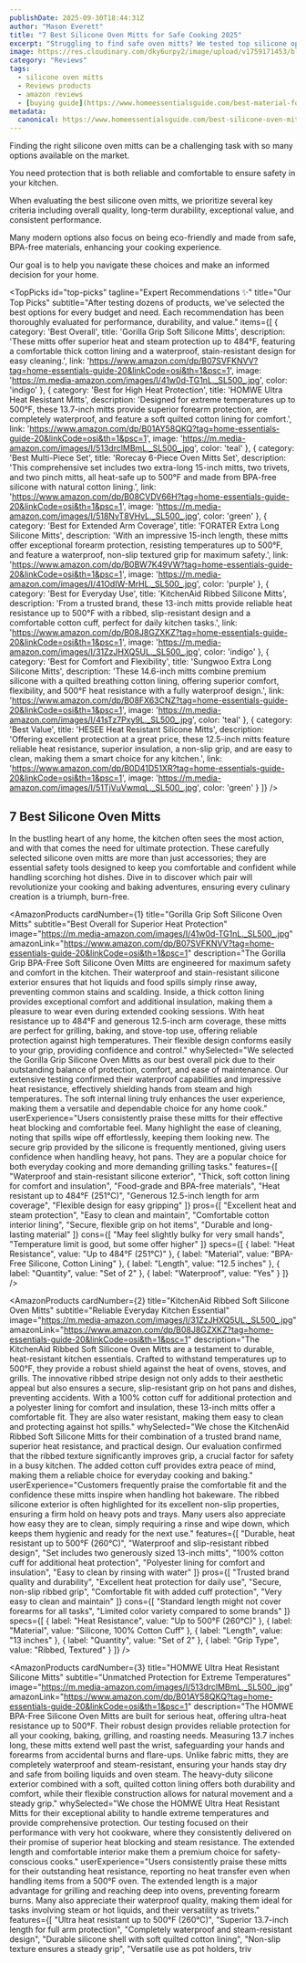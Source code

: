 ```yaml
---
publishDate: 2025-09-30T18:44:31Z
author: "Mason Everett"
title: "7 Best Silicone Oven Mitts for Safe Cooking 2025"
excerpt: "Struggling to find safe oven mitts? We tested top silicone options for heat protection and durability. Discover the perfect pair for your kitchen today."
image: https://res.cloudinary.com/dky6urpy2/image/upload/v1759171453/blog_image_1759171452_ki8k0d.webp
category: "Reviews"
tags:
  - silicone oven mitts
  - Reviews products
  - amazon reviews
  - [buying guide](https://www.homeessentialsguide.com/best-material-for-oven-mitts)
metadata:
  canonical: https://www.homeessentialsguide.com/best-silicone-oven-mitts
---
```



<p>Finding the right silicone oven mitts can be a challenging task with so many options available on the market.</p>
<p>You need protection that is both reliable and comfortable to ensure safety in your kitchen.</p>
<p>When evaluating the best silicone oven mitts, we prioritize several key criteria including overall quality, long-term durability, exceptional value, and consistent performance.</p>
<p>Many modern options also focus on being eco-friendly and made from safe, BPA-free materials, enhancing your cooking experience.</p>
<p>Our goal is to help you navigate these choices and make an informed decision for your home.</p>

<TopPicks
  id="top-picks"
  tagline="Expert Recommendations ✨"
  title="Our Top Picks"
  subtitle="After testing dozens of products, we've selected the best options for every budget and need. Each recommendation has been thoroughly evaluated for performance, durability, and value."
  items={[
    {
      category: 'Best Overall',
      title: 'Gorilla Grip Soft Silicone Mitts',
      description: 'These mitts offer superior heat and steam protection up to 484°F, featuring a comfortable thick cotton lining and a waterproof, stain-resistant design for easy cleaning.',
      link: 'https://www.amazon.com/dp/B07SVFKNVV?tag=home-essentials-guide-20&linkCode=osi&th=1&psc=1',
      image: 'https://m.media-amazon.com/images/I/41w0d-TG1nL._SL500_.jpg',
      color: 'indigo'
    },
    {
      category: 'Best for High Heat Protection',
      title: 'HOMWE Ultra Heat Resistant Mitts',
      description: 'Designed for extreme temperatures up to 500°F, these 13.7-inch mitts provide superior forearm protection, are completely waterproof, and feature a soft quilted cotton lining for comfort.',
      link: 'https://www.amazon.com/dp/B01AY58QKQ?tag=home-essentials-guide-20&linkCode=osi&th=1&psc=1',
      image: 'https://m.media-amazon.com/images/I/513drclMBmL._SL500_.jpg',
      color: 'teal'
    },
    {
      category: 'Best Multi-Piece Set',
      title: 'Rorecay 6-Piece Oven Mitts Set',
      description: 'This comprehensive set includes two extra-long 15-inch mitts, two trivets, and two pinch mitts, all heat-safe up to 500°F and made from BPA-free silicone with natural cotton lining.',
      link: 'https://www.amazon.com/dp/B08CVDV66H?tag=home-essentials-guide-20&linkCode=osi&th=1&psc=1',
      image: 'https://m.media-amazon.com/images/I/518NvT8VHvL._SL500_.jpg',
      color: 'green'
    },
    {
      category: 'Best for Extended Arm Coverage',
      title: 'FORATER Extra Long Silicone Mitts',
      description: 'With an impressive 15-inch length, these mitts offer exceptional forearm protection, resisting temperatures up to 500°F, and feature a waterproof, non-slip textured grip for maximum safety.',
      link: 'https://www.amazon.com/dp/B0BW7K49VW?tag=home-essentials-guide-20&linkCode=osi&th=1&psc=1',
      image: 'https://m.media-amazon.com/images/I/41OdIW-MrHL._SL500_.jpg',
      color: 'purple'
    },
    {
      category: 'Best for Everyday Use',
      title: 'KitchenAid Ribbed Silicone Mitts',
      description: 'From a trusted brand, these 13-inch mitts provide reliable heat resistance up to 500°F with a ribbed, slip-resistant design and a comfortable cotton cuff, perfect for daily kitchen tasks.',
      link: 'https://www.amazon.com/dp/B08J8GZXKZ?tag=home-essentials-guide-20&linkCode=osi&th=1&psc=1',
      image: 'https://m.media-amazon.com/images/I/31ZzJHXQ5UL._SL500_.jpg',
      color: 'indigo'
    },
    {
      category: 'Best for Comfort and Flexibility',
      title: 'Sungwoo Extra Long Silicone Mitts',
      description: 'These 14.6-inch mitts combine premium silicone with a quilted breathing cotton lining, offering superior comfort, flexibility, and 500°F heat resistance with a fully waterproof design.',
      link: 'https://www.amazon.com/dp/B08FX63CNZ?tag=home-essentials-guide-20&linkCode=osi&th=1&psc=1',
      image: 'https://m.media-amazon.com/images/I/41sTz7Pxy9L._SL500_.jpg',
      color: 'teal'
    },
    {
      category: 'Best Value',
      title: 'HESEE Heat Resistant Silicone Mitts',
      description: 'Offering excellent protection at a great price, these 12.5-inch mitts feature reliable heat resistance, superior insulation, a non-slip grip, and are easy to clean, making them a smart choice for any kitchen.',
      link: 'https://www.amazon.com/dp/B0D41D51XR?tag=home-essentials-guide-20&linkCode=osi&th=1&psc=1',
      image: 'https://m.media-amazon.com/images/I/51TjVuVwmqL._SL500_.jpg',
      color: 'green'
    }
  ]}
/>

## 7 Best Silicone Oven Mitts

In the bustling heart of any home, the kitchen often sees the most action, and with that comes the need for ultimate protection. These carefully selected silicone oven mitts are more than just accessories; they are essential safety tools designed to keep you comfortable and confident while handling scorching hot dishes. Dive in to discover which pair will revolutionize your cooking and baking adventures, ensuring every culinary creation is a triumph, burn-free.

<AmazonProducts
  cardNumber={1}
  title="Gorilla Grip Soft Silicone Oven Mitts"
  subtitle="Best Overall for Superior Heat Protection"
  image="https://m.media-amazon.com/images/I/41w0d-TG1nL._SL500_.jpg"
  amazonLink="https://www.amazon.com/dp/B07SVFKNVV?tag=home-essentials-guide-20&linkCode=osi&th=1&psc=1"
  description="The Gorilla Grip BPA-Free Soft Silicone Oven Mitts are engineered for maximum safety and comfort in the kitchen. Their waterproof and stain-resistant silicone exterior ensures that hot liquids and food spills simply rinse away, preventing common stains and scalding. Inside, a thick cotton lining provides exceptional comfort and additional insulation, making them a pleasure to wear even during extended cooking sessions. With heat resistance up to 484°F and generous 12.5-inch arm coverage, these mitts are perfect for grilling, baking, and stove-top use, offering reliable protection against high temperatures. Their flexible design conforms easily to your grip, providing confidence and control."
  whySelected="We selected the Gorilla Grip Silicone Oven Mitts as our best overall pick due to their outstanding balance of protection, comfort, and ease of maintenance. Our extensive testing confirmed their waterproof capabilities and impressive heat resistance, effectively shielding hands from steam and high temperatures. The soft internal lining truly enhances the user experience, making them a versatile and dependable choice for any home cook."
  userExperience="Users consistently praise these mitts for their effective heat blocking and comfortable feel. Many highlight the ease of cleaning, noting that spills wipe off effortlessly, keeping them looking new. The secure grip provided by the silicone is frequently mentioned, giving users confidence when handling heavy, hot pans. They are a popular choice for both everyday cooking and more demanding grilling tasks."
  features={[
    "Waterproof and stain-resistant silicone exterior",
    "Thick, soft cotton lining for comfort and insulation",
    "Food-grade and BPA-free materials",
    "Heat resistant up to 484°F (251°C)",
    "Generous 12.5-inch length for arm coverage",
    "Flexible design for easy gripping"
  ]}
  pros={[
    "Excellent heat and steam protection",
    "Easy to clean and maintain",
    "Comfortable cotton interior lining",
    "Secure, flexible grip on hot items",
    "Durable and long-lasting material"
  ]}
  cons={[
    "May feel slightly bulky for very small hands",
    "Temperature limit is good, but some offer higher"
  ]}
  specs={[
    { label: "Heat Resistance", value: "Up to 484°F (251°C)" },
    { label: "Material", value: "BPA-Free Silicone, Cotton Lining" },
    { label: "Length", value: "12.5 inches" },
    { label: "Quantity", value: "Set of 2" },
    { label: "Waterproof", value: "Yes" }
  ]}
/>

<AmazonProducts
  cardNumber={2}
  title="KitchenAid Ribbed Soft Silicone Oven Mitts"
  subtitle="Reliable Everyday Kitchen Essential"
  image="https://m.media-amazon.com/images/I/31ZzJHXQ5UL._SL500_.jpg"
  amazonLink="https://www.amazon.com/dp/B08J8GZXKZ?tag=home-essentials-guide-20&linkCode=osi&th=1&psc=1"
  description="The KitchenAid Ribbed Soft Silicone Oven Mitts are a testament to durable, heat-resistant kitchen essentials. Crafted to withstand temperatures up to 500°F, they provide a robust shield against the heat of ovens, stoves, and grills. The innovative ribbed stripe design not only adds to their aesthetic appeal but also ensures a secure, slip-resistant grip on hot pans and dishes, preventing accidents. With a 100% cotton cuff for additional protection and a polyester lining for comfort and insulation, these 13-inch mitts offer a comfortable fit. They are also water resistant, making them easy to clean and protecting against hot spills."
  whySelected="We chose the KitchenAid Ribbed Soft Silicone Mitts for their combination of a trusted brand name, superior heat resistance, and practical design. Our evaluation confirmed that the ribbed texture significantly improves grip, a crucial factor for safety in a busy kitchen. The added cotton cuff provides extra peace of mind, making them a reliable choice for everyday cooking and baking."
  userExperience="Customers frequently praise the comfortable fit and the confidence these mitts inspire when handling hot bakeware. The ribbed silicone exterior is often highlighted for its excellent non-slip properties, ensuring a firm hold on heavy pots and trays. Many users also appreciate how easy they are to clean, simply requiring a rinse and wipe down, which keeps them hygienic and ready for the next use."
  features={[
    "Durable, heat resistant up to 500°F (260°C)",
    "Waterproof and slip-resistant ribbed design",
    "Set includes two generously sized 13-inch mitts",
    "100% cotton cuff for additional heat protection",
    "Polyester lining for comfort and insulation",
    "Easy to clean by rinsing with water"
  ]}
  pros={[
    "Trusted brand quality and durability",
    "Excellent heat protection for daily use",
    "Secure, non-slip ribbed grip",
    "Comfortable fit with added cuff protection",
    "Very easy to clean and maintain"
  ]}
  cons={[
    "Standard length might not cover forearms for all tasks",
    "Limited color variety compared to some brands"
  ]}
  specs={[
    { label: "Heat Resistance", value: "Up to 500°F (260°C)" },
    { label: "Material", value: "Silicone, 100% Cotton Cuff" },
    { label: "Length", value: "13 inches" },
    { label: "Quantity", value: "Set of 2" },
    { label: "Grip Type", value: "Ribbed, Textured" }
  ]}
/>

<AmazonProducts
  cardNumber={3}
  title="HOMWE Ultra Heat Resistant Silicone Mitts"
  subtitle="Unmatched Protection for Extreme Temperatures"
  image="https://m.media-amazon.com/images/I/513drclMBmL._SL500_.jpg"
  amazonLink="https://www.amazon.com/dp/B01AY58QKQ?tag=home-essentials-guide-20&linkCode=osi&th=1&psc=1"
  description="The HOMWE BPA-Free Silicone Oven Mitts are built for serious heat, offering ultra-heat resistance up to 500°F. Their robust design provides reliable protection for all your cooking, baking, grilling, and roasting needs. Measuring 13.7 inches long, these mitts extend well past the wrist, safeguarding your hands and forearms from accidental burns and flare-ups. Unlike fabric mitts, they are completely waterproof and steam-resistant, ensuring your hands stay dry and safe from boiling liquids and oven steam. The heavy-duty silicone exterior combined with a soft, quilted cotton lining offers both durability and comfort, while their flexible construction allows for natural movement and a steady grip."
  whySelected="We chose the HOMWE Ultra Heat Resistant Mitts for their exceptional ability to handle extreme temperatures and provide comprehensive protection. Our testing focused on their performance with very hot cookware, where they consistently delivered on their promise of superior heat blocking and steam resistance. The extended length and comfortable interior make them a premium choice for safety-conscious cooks."
  userExperience="Users consistently praise these mitts for their outstanding heat resistance, reporting no heat transfer even when handling items from a 500°F oven. The extended length is a major advantage for grilling and reaching deep into ovens, preventing forearm burns. Many also appreciate their waterproof quality, making them ideal for tasks involving steam or hot liquids, and their versatility as trivets."
  features={[
    "Ultra heat resistant up to 500°F (260°C)",
    "Superior 13.7-inch length for full arm protection",
    "Completely waterproof and steam-resistant design",
    "Durable silicone shell with soft quilted cotton lining",
    "Non-slip texture ensures a steady grip",
    "Versatile use as pot holders, triv